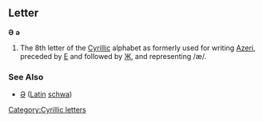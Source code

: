 ==Letter==
'''Ә''' '''ә'''

#The 8th letter of the [[Cyrillic]] alphabet as formerly used for writing [[Azeri]], preceded by [[Е]] and followed by [[Ж]], and representing /æ/.
===See Also===
*[[Ə]] ([[Latin]] [[schwa]])
[[Category:Cyrillic letters]]